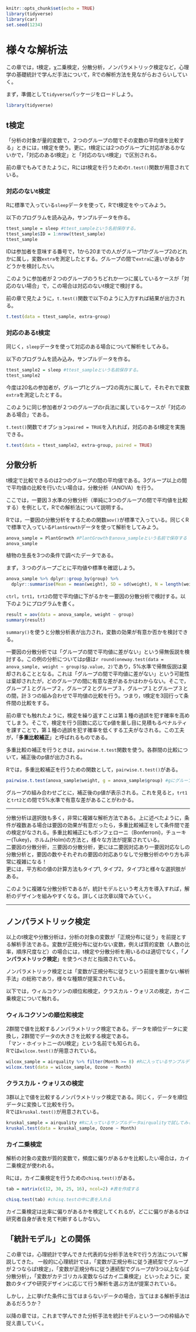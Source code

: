 

```r
knitr::opts_chunk$set(echo = TRUE)
library(tidyverse)
library(car)
set.seed(1234)
```



# 様々な解析法

この章では，t検定，χ二乗検定，分散分析，ノンパラメトリック検定など，心理学の基礎統計で学んだ手法について，Rでの解析方法を見ながらおさらいしていく。  
  
まず，準備として`tidyverse`パッケージをロードしよう。

```r
library(tidyverse)
```


## t検定

「分析の対象が量的変数で，２つのグループの間でその変数の平均値を比較する」ときには，t検定を使う。更に，t検定には2つのグループに対応があるかないかで，「対応のあるt検定」と「対応のないt検定」で区別される。
  
前の章でもみてきたように，Rにはt検定を行うための`t.test()`関数が用意されている。


### 対応のないt検定

Rに標準で入っている`sleep`データを使って，Rでt検定をやってみよう。

以下のプログラムを読み込み，サンプルデータを作る。

```r

ttest_sample = sleep #ttest_sampleという名前保存する。
ttest_sample$ID = 1:nrow(ttest_sample)
ttest_sample

```

IDは参加者を意味する番号で，1から20までの人がグループ1かグループ2のどれかに属し，変数`extra`を測定したとする。グループの間で`extra`に違いがあるかどうかを検討したい。

このように参加者が２つのグループのうちどれか一つに属しているケースが「対応のない場合」で，この場合は対応のないt検定で検討する。  
  
前の章で見たように，`t.test()`関数で以下のように入力すれば結果が出力される。

```r

t.test(data = ttest_sample, extra~group)

```


### 対応のあるt検定

同じく，`sleep`データを使って対応のある場合について解析をしてみる。

以下のプログラムを読み込み，サンプルデータを作る。

```r

ttest_sample2 = sleep #ttest_sampleという名前保存する。
ttest_sample2

```

今度は20名の参加者が，グループ1とグループ2の両方に属して，それぞれで変数`extra`を測定したとする。

このように同じ参加者が２つのグループのr兵法に属しているケースが「対応のある場合」である。  
  
`t.test()`関数でオプション`paired = TRUE`を入れれば，対応のあるt検定を実施できる。

```r

t.test(data = ttest_sample2, extra~group, paired = TRUE)

```


## 分散分析

t検定で比較できるのは2つのグループの間の平均値である。3グループ以上の間で平均値の比較を行いたい場合は，分散分析（ANOVA）を行う。  
  
ここでは，一要因３水準の分散分析（単純に3つのグループの間で平均値を比較する）を例として，Rでの解析法について説明する。  
  
Rでは，一要因の分散分析をするための関数`aov()`が標準で入っている。同じくRで標準で入っている`PlantGrowth`データを使って解析をしてみよう。

```r

anova_sample = PlantGrowth #PlantGrowthをanova_sampleという名前で保存する
anova_sample

```

植物の生長を3つの条件で調べたデータである。

まず，３つのグループごとに平均値や標準を確認しよう。

```r

anova_sample %>% dplyr::group_by(group) %>% 
  dplyr::summarise(Mean = mean(weight), SD = sd(weight), N = length(weight))

```

`ctrl`，`trt1`，`trt2`の間で平均値に下がるかを一要因の分散分析で検討する。以下のようにプログラムを書く。

```r

result = aov(data = anova_sample, weight ~ group)
summary(result)

```

`summary()`を使うと分散分析表が出力され，変数の効果が有意か否かを検討できる。

一要因の分散分析では「グループの間で平均値に差がない」という帰無仮説を検討する。この例の分析についてはp値は`r round(oneway.test(data = anova_sample, weight ~ group)$p.value, 2)`であり，5%水準で帰無仮説は棄却されることとなる。これは「グループの間で平均値に差がない」という可能性は棄却されたが，どのグループの間に有意な差があるかはわからない。そこで，グループ１とグループ２，グループ２とグループ３，グループ１とグループ３との間，計３つの組み合わせで平均値の比較を行う。つまり，t検定を3回行って条件間の比較をする。  
  
前の章でも触れたように，検定を繰り返すことは第１種の過誤を犯す確率を高めてしまう。そこで，検定を行う回数に応じてp値を厳し目に見積もるペナルティを課すことで，第１種の過誤を犯す確率を低くする工夫がなされる。この工夫が，「**多重比較補正**」と呼ばれるものである。

多重比較の補正を行うときは，`pairwise.t.test`関数を使う。各群間の比較について，補正後のp値が出力される。  
  
Rでは，多重比較補正を行うための関数として，`pairwise.t.test()`がある。

```r

pairwise.t.test(anova_sample$weight, g = anova_sample$group) #gにグループを意味する変数，p.adjust.methodに補正方法を指定する。

```

グループの組み合わせごとに，補正後のp値が表示される。これを見ると，`trt1`と`trt2`との間で5%水準で有意な差があることがわかる。


***
分散分析は選択肢も多く，非常に複雑な解析方法である。上に述べたように，条件が複数ある場合は要因の効果が有意だったら，多重比較補正をして条件間で差の検定がなされる。多重比較補正にもボンフェローニ（Bonferroni)，チューキー(Tukey)，ホルム(Holm)の方法と，様々な方法が提案されている。  
二要因の分散分析，三要因の分散分析，更には二要因対応あり一要因対応なしの分散分析と，要因の数やそれぞれの要因の対応ありなしで分散分析のやり方も非常に複雑になる！  
更には，平方和の値の計算方法もタイプ1, タイプ2，タイプ3と様々な選択肢がある。  
  
このように複雑な分散分析であるが，統計モデルという考え方を導入すれば，解析のデザインを組みやすくなる。詳しくは次章以降でみていく。

***

## ノンパラメトリック検定

以上のt検定や分散分析は，分析の対象の変数が「正規分布に従う」を前提とする解析手法である。変数が正規分布に従わない変数，例えば質的変数（人数の比率，順序尺度など）の場合には，t検定や分散分析を用いるのは適切でなく，「**ノンパラメトリック検定**」を使うべきだと指摘されている。  
  
ノンパラメトリック検定とは「変数が正規分布に従うという前提を置かない解析手法」の総称であり，様々な種類が提案されている。  
  
以下では，ウィルコクソンの順位和検定，クラスカル・ウォリスの検定，カイ二乗検定について触れる。

### ウィルコクソンの順位和検定

2群間で値を比較するノンパラメトリック検定である。データを順位データに変換し，2群間でデータの大きさを比較する検定である。  
「マン・ホイットニーのU検定」という名前でも知られる。  
Rでは`wilcox.test()`が用意されている。

```r

wilcox_sample = airquality %>% filter(Month >= 8) #Rに入っているサンプルデータairqualityから2群だけ取り出したデータで試してみる
wilcox.test(data = wilcox_sample, Ozone ~ Month)

```

### クラスカル・ウォリスの検定

3群以上で値を比較するノンパラメトリック検定である。同じく，データを順位データに変換して比較を行う。  
Rでは`kruskal.test()`が用意されている。

```r

kruskal_sample = airquality #Rに入っているサンプルデータairqualityで試してみる
kruskal.test(data = kruskal_sample, Ozone ~ Month)

```

### カイ二乗検定

解析の対象の変数が質的変数で，頻度に偏りがあるかを比較したい場合は，カイ二乗検定が使われる。  
  
Rには，カイ二乗検定を行うための`chisq.test()`がある。

```r

tab = matrix(c(12, 30, 25, 16), ncol=2) #表を作成する

chisq.test(tab) #chisq.testの中に表を入れる

```

カイ二乗検定は比率に偏りがあるかを検定してくれるが，どこに偏りがあるかは研究者自身が表を見て判断するしかない。  
  
## 「統計モデル」との関係

この章では，心理統計で学んできた代表的な分析手法をRで行う方法について解説してきた。
一般的に心理統計では，「変数が正規分布に従う連続型でグループが２つならばt検定」，「変数が正規分布に従う連続型でグループが3つ以上ならば分散分析」，「変数がカテゴリカル変数ならばカイ二乗検定」といったように，変数のタイプや研究デザインに応じて行う解析を選ぶ方法が提案されている。  
  
しかし，上に挙げた条件に当てはまらないデータの場合，当てはまる解析手法はあるだろうか？   
    
以降の章では，これまで学んできた分析手法を統計モデルという一つの枠組みで捉え直していく。
